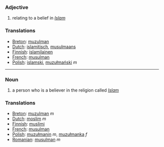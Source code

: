 ===Adjective===
# relating to a belief in ''[[Islam]]''

===Translations===
*[[Breton]]: [[muzulman]]
*[[Dutch]]: [[islamitisch]], [[musulmaans]]
*[[Finnish]]: [[islamilainen]]
*[[French]]: [[musulman]]
*[[Polish]]: [[islamski]], [[muzułmański]] ''m''

----

===Noun===
# a person who is a believer in the religion called ''[[Islam]]''

===Translations===
*[[Breton]]: [[muzulman]] ''m''
*[[Dutch]]: [[moslim]] ''m''
*[[Finnish]]: [[muslimi]]
*[[French]]: [[musulman]]
*[[Polish]]: [[muzułmanin]] ''m'', [[muzułmanka]] ''f''
*[[Romanian]]: [[musulman]] ''m''